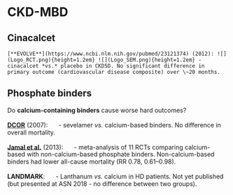 # CKD-MBD

## Cinacalcet

```block2
[**EVOLVE**](https://www.ncbi.nlm.nih.gov/pubmed/23121374) (2012): ![](Logo_RCT.png){height=1.2em} ![](Logo_SEM.png){height=1.2em} - cinacalcet *vs.* placebo in CKD5D. No significant difference in primary outcome (cardiovascular disease composite) over \~20 months.  

```

## Phosphate binders

Do **calcium-containing binders** cause worse hard outcomes?

[**DCOR**](https://www.ncbi.nlm.nih.gov/pubmed/17728707) (2007): ![](Logo_RCT.png){height=1.2em} - sevelamer *vs.* calcium-based binders.  No difference in overall mortality.  

[**Jamal et al.**](https://www.ncbi.nlm.nih.gov/pubmed/23870817) (2013): ![](Logo_MET.png){height=1.2em} - meta-analysis of 11 RCTs comparing calcium-based with non-calcium-based phosphate binders.  Non-calcium-based binders had lower all-cause mortality (RR 0.78, 0.61--0.98).  

**LANDMARK**: ![](Logo_RCT.png){height=1.2em} - Lanthanum *vs.* calcium in HD patients.  Not yet published (but presented at ASN 2018 - no difference between two groups).  
